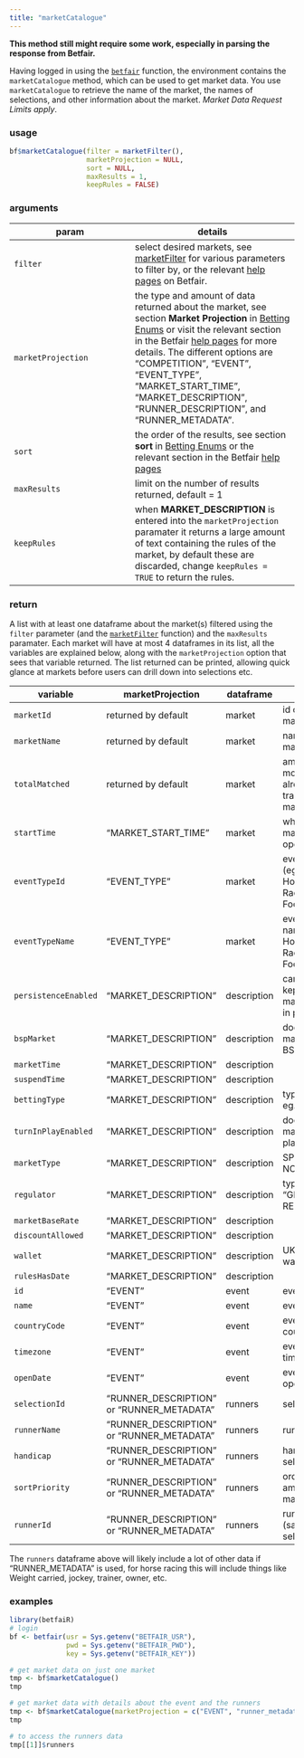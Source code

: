 ```yaml
---
title: "marketCatalogue"
---
```


**This method still might require some work, especially in parsing the response from Betfair.**

Having logged in using the [`betfair`](betfair.html) function, the environment contains the `marketCatalogue` method, which can be used to get market data.  You use `marketCatalogue` to retrieve the name of the market, the names of selections, and other information about the market.  _Market Data Request Limits apply_.

### usage

```r
bf$marketCatalogue(filter = marketFilter(),
                   marketProjection = NULL,
                   sort = NULL,
                   maxResults = 1,
                   keepRules = FALSE)
```

### arguments

param | details
------|--------
`filter` | select desired markets, see [marketFilter](marketFilter.html) for various parameters to filter by, or the relevant [help pages](https://api.developer.betfair.com/services/webapps/docs/display/1smk3cen4v3lu3yomq5qye0ni/Betting+Type+Definitions#BettingTypeDefinitions-MarketFilter) on Betfair.
`marketProjection` | the type and amount of data returned about the market, see section **Market Projection** in [Betting Enums](betting_enums.html) or visit the relevant section in the Betfair [help pages](https://api.developer.betfair.com/services/webapps/docs/display/1smk3cen4v3lu3yomq5qye0ni/Betting+Enums#BettingEnums-MarketProjection) for more details.  The different options are "COMPETITION", "EVENT", "EVENT_TYPE", "MARKET_START_TIME", "MARKET_DESCRIPTION", "RUNNER_DESCRIPTION", and "RUNNER_METADATA".
`sort` | the order of the results, see section **sort** in [Betting Enums](betting_enums.html) or the relevant section in the Betfair [help pages](https://api.developer.betfair.com/services/webapps/docs/display/1smk3cen4v3lu3yomq5qye0ni/Betting+Enums#BettingEnums-MarketSort)
`maxResults` | limit on the number of results returned, default = 1
`keepRules` | when **MARKET_DESCRIPTION** is entered into the `marketProjection` paramater it returns a large amount of text containing the rules of the market, by default these are discarded, change `keepRules = TRUE` to return the rules.

### return

A list with at least one dataframe about the market(s)  filtered using the `filter` parameter (and the [`marketFilter`](marketFilter.html) function) and the `maxResults` paramater.  Each market will have at most 4 dataframes in its list, all the variables are explained below, along with the `marketProjection` option that sees that variable returned.  The list returned can be printed, allowing quick glance at markets before users can drill down into selections etc.

variable | marketProjection | dataframe | details
---------|------------------|-----------|--------
`marketId` | returned by default | market | id of the market
`marketName` | returned by default | market | name of the market
`totalMatched` | returned by default | market | amount of money already traded in the market
`startTime` | "MARKET_START_TIME" | market | when the market opened
`eventTypeId` | "EVENT_TYPE" | market | event type id (eg. 7 = Horse Racing, 1 = Football, etc)
`eventTypeName` | "EVENT_TYPE" | market | event type name (eg. Horse Racing, Football, etc)
`persistenceEnabled` | "MARKET_DESCRIPTION" | description | can bets be kept after the market goes in play
`bspMarket` | "MARKET_DESCRIPTION" | description | does the market offer BSP
`marketTime` | "MARKET_DESCRIPTION" | description |
`suspendTime` | "MARKET_DESCRIPTION" | description |
`bettingType` | "MARKET_DESCRIPTION" | description | type of bet, eg. ODDS
`turnInPlayEnabled` | "MARKET_DESCRIPTION" | description | does the market go in play
`marketType` | "MARKET_DESCRIPTION" | description | SPORT or NONSPORT
`regulator` | "MARKET_DESCRIPTION" | description | typically "GILBRALTAR REGULATOR"
`marketBaseRate` | "MARKET_DESCRIPTION" | description |
`discountAllowed` | "MARKET_DESCRIPTION" | description |
`wallet` | "MARKET_DESCRIPTION" | description | UK or Aus wallet
`rulesHasDate` | "MARKET_DESCRIPTION" | description |
`id` | "EVENT" | event | event id
`name` | "EVENT" | event | event name
`countryCode` | "EVENT" | event | event country code
`timezone` | "EVENT" | event | event timezone
`openDate` | "EVENT" | event | event opened
`selectionId` | "RUNNER_DESCRIPTION" or "RUNNER_METADATA" | runners | selection id
`runnerName` |  "RUNNER_DESCRIPTION" or "RUNNER_METADATA" | runners | runner name
`handicap` |  "RUNNER_DESCRIPTION" or "RUNNER_METADATA" | runners | handicap of selection
`sortPriority` |  "RUNNER_DESCRIPTION" or "RUNNER_METADATA" | runners | ordered by amount matched
`runnerId` |  "RUNNER_DESCRIPTION" or "RUNNER_METADATA" | runners | runner id (same as selection id)

The `runners` dataframe above will likely include a lot of other data if "RUNNER_METADATA" is used, for horse racing this will include things like Weight carried, jockey, trainer, owner, etc.

### examples

```r
library(betfaiR)
# login
bf <- betfair(usr = Sys.getenv("BETFAIR_USR"),
              pwd = Sys.getenv("BETFAIR_PWD"),
              key = Sys.getenv("BETFAIR_KEY"))

# get market data on just one market
tmp <- bf$marketCatalogue()
tmp

# get market data with details about the event and the runners
tmp <- bf$marketCatalogue(marketProjection = c("EVENT", "runner_metadata"))
tmp

# to access the runners data
tmp[[1]]$runners
```
